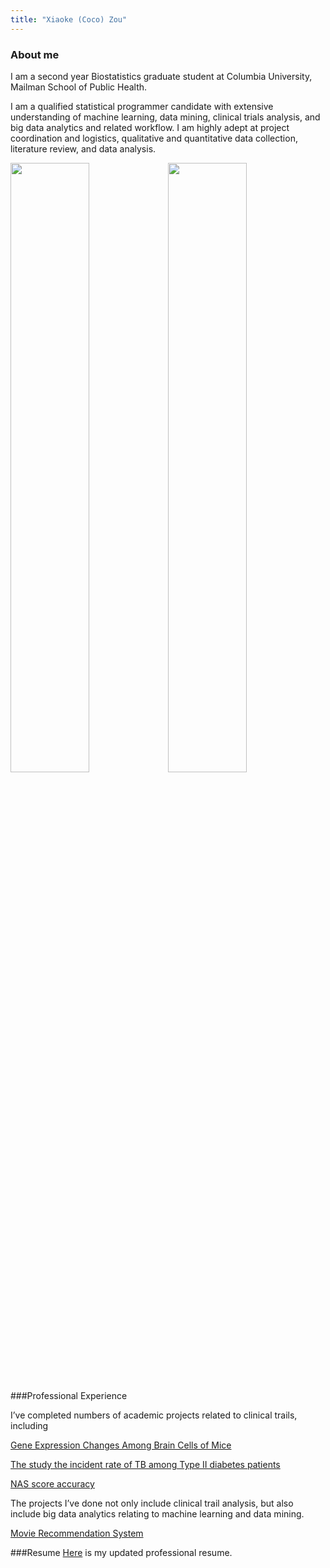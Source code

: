 ```yaml
---
title: "Xiaoke (Coco) Zou"
---
```


### About me

I am a second year Biostatistics graduate student at Columbia University, Mailman School of Public Health. 

I am a qualified statistical programmer candidate with extensive understanding of machine learning, data mining, clinical trials analysis, and big data analytics and related workflow. I am highly adept at project coordination and logistics, qualitative and quantitative data collection, literature review, and data analysis. 

<img src="./images/me1.jpg" style="width:50%"><img src="./images/me2.jpg" style="width:50%">


###Professional Experience 

I've completed numbers of academic projects related to clinical trails, including 

[Gene Expression Changes Among Brain Cells of Mice](Mount_Sinai_Project.html)

[The study the incident rate of TB among Type II diabetes patients](https://cocococozou.github.io/dmvstb.github.io/)

[NAS score accuracy](NAS.html) 

The projects I've done not only include clinical trail analysis, but also include big data analytics relating to machine learning and data mining.

[Movie Recommendation System](movie_recommendation.html)




###Resume
[Here](myresume.html) is my updated professional resume. 




